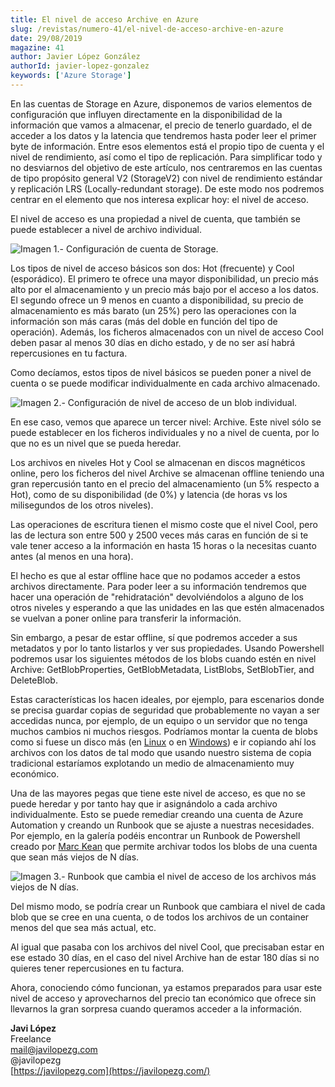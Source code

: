 ```yaml
---
title: El nivel de acceso Archive en Azure
slug: /revistas/numero-41/el-nivel-de-acceso-archive-en-azure
date: 29/08/2019
magazine: 41
author: Javier López González
authorId: javier-lopez-gonzalez
keywords: ['Azure Storage']
---
```






​En las cuentas de Storage en Azure, disponemos de varios elementos de configuración que influyen directamente en la disponibilidad de la información que vamos a almacenar, el precio de tenerlo guardado, el de acceder a los datos y la latencia que tendremos hasta poder leer el primer byte de información. Entre esos elementos está el propio tipo de cuenta y el nivel de rendimiento, así como el tipo de replicación. Para simplificar todo y no desviarnos del objetivo de este artículo, nos centraremos en las cuentas de tipo propósito general V2 (StorageV2) con nivel de rendimiento estándar y replicación LRS (Locally-redundant storage). De este modo nos podremos centrar en el elemento que nos interesa explicar hoy: el nivel de acceso.

El nivel de acceso es una propiedad a nivel de cuenta, que también se puede establecer a nivel de archivo individual.

![Imagen 1.- Configuración de cuenta de Storage.](../../../images/numero41/el-nivel-de-acceso-archive-en-azure/image1.png)

Los tipos de nivel de acceso básicos son dos: Hot (frecuente) y Cool (esporádico). El primero te ofrece una mayor disponibilidad, un precio más alto por el almacenamiento y un precio más bajo por el acceso a los datos. El segundo ofrece un 9 menos en cuanto a disponibilidad, su precio de almacenamiento es más barato (un 25%) pero las operaciones con la información son más caras (más del doble en función del tipo de operación). Además, los ficheros almacenados con un nivel de acceso Cool deben pasar al menos 30 días en dicho estado, y de no ser así habrá repercusiones en tu factura.

Como decíamos, estos tipos de nivel básicos se pueden poner a nivel de cuenta o se puede modificar individualmente en cada archivo almacenado.

![Imagen 2.- Configuración de nivel de acceso de un blob individual.](../../../images/numero41/el-nivel-de-acceso-archive-en-azure/image2.png)

En ese caso, vemos que aparece un tercer nivel: Archive. Este nivel sólo se puede establecer en los ficheros individuales y no a nivel de cuenta, por lo que no es un nivel que se pueda heredar.

Los archivos en niveles Hot y Cool se almacenan en discos magnéticos online, pero los ficheros del nivel Archive se almacenan offline teniendo una gran repercusión tanto en el precio del almacenamiento (un 5% respecto a Hot), como de su disponibilidad (de 0%) y latencia (de horas vs los milisegundos de los otros niveles).

Las operaciones de escritura tienen el mismo coste que el nivel Cool, pero las de lectura son entre 500 y 2500 veces más caras en función de si te vale tener acceso a la información en hasta 15 horas o la necesitas cuanto antes (al menos en una hora).

El hecho es que al estar offline hace que no podamos acceder a estos archivos directamente. Para poder leer a su información tendremos que hacer una operación de "rehidratación" devolviéndolos a alguno de los otros niveles y esperando a que las unidades en las que estén almacenados se vuelvan a poner online para transferir la información.

Sin embargo, a pesar de estar offline, sí que podremos acceder a sus metadatos y por lo tanto listarlos y ver sus propiedades. Usando Powershell podremos usar los siguientes métodos de los blobs cuando estén en nivel Archive: GetBlobProperties, GetBlobMetadata, ListBlobs, SetBlobTier, and DeleteBlob.

Estas características los hacen ideales, por ejemplo, para escenarios donde se precisa guardar copias de seguridad que probablemente no vayan a ser accedidas nunca, por ejemplo, de un equipo o un servidor que no tenga muchos cambios ni muchos riesgos. Podríamos montar la cuenta de blobs como si fuese un disco más (en [Linux](https://javilopezg.com/montar-blobs-de-azure-en-linux/) o en [Windows](https://javilopezg.com/montar-blobs-de-azure-en-windows/)) e ir copiando ahí los archivos con los datos de tal modo que usando nuestro sistema de copia tradicional estaríamos explotando un medio de almacenamiento muy económico.

Una de las mayores pegas que tiene este nivel de acceso, es que no se puede heredar y por tanto hay que ir asignándolo a cada archivo individualmente. Esto se puede remediar creando una cuenta de Azure Automation y creando un Runbook que se ajuste a nuestras necesidades. Por ejemplo, en la galería podéis encontrar un Runbook de Powershell creado por [Marc Kean](https://marckean.com/2018/05/27/change-azure-storage-blob-tiers/) que permite archivar todos los blobs de una cuenta que sean más viejos de N días.

![Imagen 3.- Runbook que cambia el nivel de acceso de los archivos más viejos de N días.](../../../images/numero41/el-nivel-de-acceso-archive-en-azure/image3.png)

Del mismo modo, se podría crear un Runbook que cambiara el nivel de cada blob que se cree en una cuenta, o de todos los archivos de un container menos del que sea más actual, etc.

Al igual que pasaba con los archivos del nivel Cool, que precisaban estar en ese estado 30 días, en el caso del nivel Archive han de estar 180 días si no quieres tener repercusiones en tu factura.

Ahora, conociendo cómo funcionan, ya estamos preparados para usar este nivel de acceso y aprovecharnos del precio tan económico que ofrece sin llevarnos la gran sorpresa cuando queramos acceder a la información.



**Javi López** <br />
 Freelance <br />
 [mail@javilopezg.com](mailto:mail@javilopezg.com) <br />
 @javilopezg <br />
 [https://javilopezg.com](https://javilopezg.com/)

